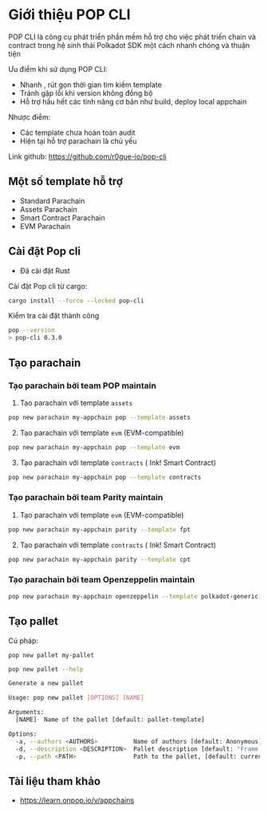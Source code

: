# Giới thiệu POP CLI

POP CLI là công cụ phát triển phần mềm hỗ trợ cho việc phát triển chain và contract trong hệ sinh thái Polkadot SDK một cách nhanh chóng và thuận tiện 

Ưu điểm khi sử dụng POP CLI:
+ Nhanh , rút gọn thời gian tìm kiếm template
+ Tránh gặp lỗi khi version không đồng bộ 
+ Hỗ trợ hầu hết các tính năng cơ bản như build, deploy local appchain


Nhược điểm: 
+ Các template chưa hoàn toàn audit 
+ Hiện tại hỗ trợ parachain là chủ yếu 

Link github: https://github.com/r0gue-io/pop-cli

## Một số template hỗ trợ 
+ Standard Parachain
+ Assets Parachain 
+ Smart Contract Parachain
+ EVM Parachain


## Cài đặt Pop cli
+ Đã cài đặt Rust 

Cài đặt Pop cli từ cargo:

```bash
cargo install --force --locked pop-cli
```

Kiểm tra cài đặt thành công 
```bash
pop --version
> pop-cli 0.3.0
```



## Tạo parachain 

### Tạo parachain bởi team POP maintain 

1. Tạo parachain với template `assets` 
```bash
pop new parachain my-appchain pop --template assets
```

2. Tạo parachain với template `evm` (EVM-compatible) 
```bash
pop new parachain my-appchain pop --template evm
```

3. Tạo parachain với template `contracts` ( Ink! Smart Contract)
```bash
pop new parachain my-appchain pop --template contracts
```

### Tạo parachain bởi team Parity maintain


1. Tạo parachain với template `evm` (EVM-compatible) 

```bash
pop new parachain my-appchain parity --template fpt
```

2. Tạo parachain với template `contracts` ( Ink! Smart Contract)

```bash
pop new parachain my-appchain parity --template cpt
```



### Tạo parachain bởi team Openzeppelin maintain

```bash
pop new parachain my-appchain openzeppelin --template polkadot-generic-runtime-template
```

## Tạo pallet 

Cú pháp:
```
pop new pallet my-pallet
```

```bash
pop new pallet --help

Generate a new pallet

Usage: pop new pallet [OPTIONS] [NAME]

Arguments:
  [NAME]  Name of the pallet [default: pallet-template]

Options:
  -a, --authors <AUTHORS>          Name of authors [default: Anonymous]
  -d, --description <DESCRIPTION>  Pallet description [default: "Frame Pallet"]
  -p, --path <PATH>                Path to the pallet, [default: current directory]
```



## Tài liệu tham khảo 
+ https://learn.onpop.io/v/appchains





